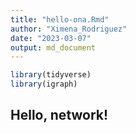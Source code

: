 ---
title: "hello-ona.Rmd"
author: "Ximena_Rodriguez"
date: "2023-03-07"
output: md_document
---

```{r cars}
library(tidyverse)
library(igraph)
```

## Hello, network!
